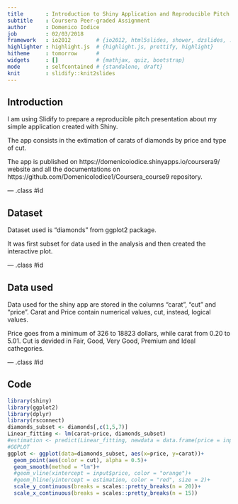 ---
title       : Introduction to Shiny Application and Reproducible Pitch
subtitle    : Coursera Peer-graded Assignment
author      : Domenico Iodice
job         : 02/03/2018
framework   : io2012        # {io2012, html5slides, shower, dzslides, ...}
highlighter : highlight.js  # {highlight.js, prettify, highlight}
hitheme     : tomorrow      # 
widgets     : []            # {mathjax, quiz, bootstrap}
mode        : selfcontained # {standalone, draft}
knit        : slidify::knit2slides
---

## Introduction

I am using Slidify to prepare a reproducible pitch presentation about my simple application created with Shiny.

The app consists in the extimation of carats of diamonds by price and type of cut.
  
The app is published on https://domenicoiodice.shinyapps.io/coursera9/ website and all the documentations on https://github.com/DomenicoIodice1/Coursera_course9 repository.

--- .class #id 

## Dataset

Dataset used is "diamonds" from ggplot2 package.
  
It was first subset for data used in the analysis and then created the interactive plot.

--- .class #id

## Data used

Data used for the shiny app are stored in the columns "carat", "cut" and "price". Carat and Price contain numerical values, cut, instead, logical values.
  
    
Price goes from a minimum of 326 to 18823 dollars, while carat from 0.20 to 5.01. Cut is devided in Fair, Good, Very Good, Premium and Ideal cathegories.

--- .class #id

## Code

```{r, echo=TRUE, message=FALSE, warning=FALSE}
library(shiny) 
library(ggplot2)
library(dplyr)
library(rsconnect)
diamonds_subset <- diamonds[,c(1,5,7)]
Linear_fitting <- lm(carat~price, diamonds_subset)
#estimation <- predict(Linear_fitting, newdata = data.frame(price = input$price,cut = input$cut))
#GGPLOT
ggplot <- ggplot(data=diamonds_subset, aes(x=price, y=carat))+
  geom_point(aes(color = cut), alpha = 0.5)+
  geom_smooth(method = "lm")+
  #geom_vline(xintercept = input$price, color = "orange")+
  #geom_hline(yintercept = estimation, color = "red", size = 2)+
  scale_y_continuous(breaks = scales::pretty_breaks(n = 20))+
  scale_x_continuous(breaks = scales::pretty_breaks(n = 15))
```

